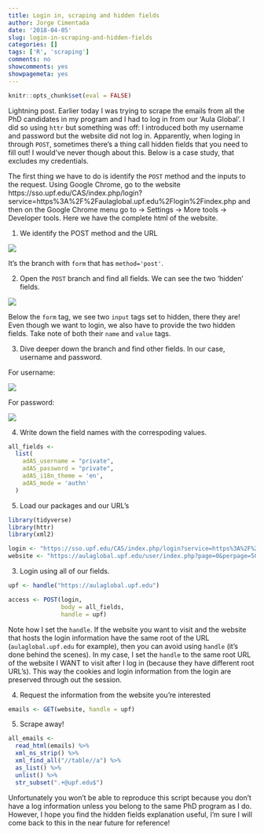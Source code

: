 ---
title: Login in, scraping and hidden fields
author: Jorge Cimentada
date: '2018-04-05'
slug: login-in-scraping-and-hidden-fields
categories: []
tags: ['R', 'scraping']
comments: no
showcomments: yes
showpagemeta: yes
---

```{r, echo = FALSE}
knitr::opts_chunk$set(eval = FALSE)
```


Lightning post. Earlier today I was trying to scrape the emails from all the PhD candidates in my program and I had to log in from our 'Aula Global'. I did so using `httr` but something was off: I introduced both my username and password but the website did not log in. Apparently, when loging in through `POST`, sometimes there's a thing call hidden fields that you need to fill out! I would've never though about this. Below is a case study, that excludes my credentials.

The first thing we have to do is identify the `POST` method and the inputs to the request. Using Google Chrome, go to the website https://sso.upf.edu/CAS/index.php/login?service=https%3A%2F%2Faulaglobal.upf.edu%2Flogin%2Findex.php  and then on the Google Chrome menu go to -> Settings -> More tools -> Developer tools. Here we have the complete html of the website.

1. We identify the POST method and the URL

<!-- <img src="/img/post_method.png" alt="Drawing" style="width: 600px;"/> -->

![](/img/post_method.png)

It's the branch with `form` that has `method='post'`.

2. Open the `POST` branch and find all fields. We can see the two 'hidden' fields.

![](/img/hidden_fields.png)

Below the `form` tag, we see two `input` tags set to hidden, there they are! Even though we want to login, we also have to provide the two hidden fields. Take note of both their `name` and `value` tags.

3. Dive deeper down the branch and find other fields. In our case, username and password.

For username:

![](/img/username.png)

For password:


![](/img/password.png)

4. Write down the field names with the correspoding values.

```{r}
all_fields <-
  list(
    adAS_username = "private",
    adAS_password = "private",
    adAS_i18n_theme = 'en',
    adAS_mode = 'authn'
  )
```

5. Load our packages and our URL's

```{r}
library(tidyverse)
library(httr)
library(xml2)

login <- "https://sso.upf.edu/CAS/index.php/login?service=https%3A%2F%2Faulaglobal.upf.edu%2Flogin%2Findex.php"
website <- "https://aulaglobal.upf.edu/user/index.php?page=0&perpage=5000&mode=1&accesssince=0&search&roleid=5&contextid=185837&id=9829"
```

3. Login using all of our fields.
```{r}
upf <- handle("https://aulaglobal.upf.edu")

access <- POST(login,
               body = all_fields,
               handle = upf)
```

Note how I set the `handle`. If the website you want to visit and the website that hosts the login information have the same root of the URL (`aulaglobal.upf.edu` for example), then you can avoid using `handle` (it's done behind the scenes). In my case, I set the `handle` to the same root URL of the website I WANT to visit after I log in (because they have different root URL's). This way the cookies and login information from the login are preserved through out the session.

4. Request the information from the website you're interested

```{r}
emails <- GET(website, handle = upf)
```

5. Scrape away!

```{r}
all_emails <-
  read_html(emails) %>% 
  xml_ns_strip() %>% 
  xml_find_all("//table//a") %>% 
  as_list() %>% 
  unlist() %>% 
  str_subset(".+@upf.edu$")
```


Unfortunately you won't be able to reproduce this script because you don't have a log information unless you belong to the same PhD program as I do. However, I hope you find the hidden fields explanation useful, I'm sure I will come back to this in the near future for reference!
